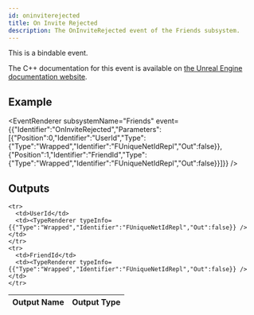 ```yaml
---
id: oninviterejected
title: On Invite Rejected
description: The OnInviteRejected event of the Friends subsystem.
---
```



This is a bindable event.

The C++ documentation for this event is available on [the Unreal Engine documentation website](https://dev.epicgames.com/documentation/en-us/unreal-engine/API/Plugins/OnlineSubsystem/Interfaces/IOnlineFriends/).

## Example

<EventRenderer subsystemName="Friends" event={{"Identifier":"OnInviteRejected","Parameters":[{"Position":0,"Identifier":"UserId","Type":{"Type":"Wrapped","Identifier":"FUniqueNetIdRepl","Out":false}},{"Position":1,"Identifier":"FriendId","Type":{"Type":"Wrapped","Identifier":"FUniqueNetIdRepl","Out":false}}]}} />

## Outputs


<table>
  <thead>
    <tr>
      <th>Output Name</th>
      <th>Output Type</th>
    </tr>
  </thead>
  <tbody>
    
    <tr>
      <td>UserId</td>
      <td><TypeRenderer typeInfo={{"Type":"Wrapped","Identifier":"FUniqueNetIdRepl","Out":false}} /></td>
    </tr>
    <tr>
      <td>FriendId</td>
      <td><TypeRenderer typeInfo={{"Type":"Wrapped","Identifier":"FUniqueNetIdRepl","Out":false}} /></td>
    </tr>
  </tbody>
</table>


